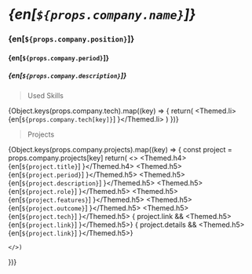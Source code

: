 

# _{en[`${props.company.name}`]}_


### {en[`${props.company.position}`]}

#### {en[`${props.company.period}`]}

##### {en[`${props.company.description}`]}

> Used Skills

{Object.keys(props.company.tech).map((key) => {
    return(
    <Themed.li>{en[`${props.company.tech[key]}`] }</Themed.li>
    )
  })}


> Projects

{Object.keys(props.company.projects).map((key) => {
    const project = props.company.projects[key]
    return(
    <>
    <Themed.h4>{en[`${project.title}`] }</Themed.h4>
    <Themed.h5>{en[`${project.period}`] }</Themed.h5>
    <Themed.h5>{en[`${project.description}`] }</Themed.h5>
    <Themed.h5>{en[`${project.role}`] }</Themed.h5>
    <Themed.h5>{en[`${project.features}`] }</Themed.h5>
    <Themed.h5>{en[`${project.outcome}`] }</Themed.h5>
    <Themed.h5>{en[`${project.tech}`] }</Themed.h5>
    { project.link &&     <Themed.h5>{en[`${project.link}`] }</Themed.h5>}
    { project.details &&     <Themed.h5>{en[`${project.link}`] }</Themed.h5>}

    </>)
  })}


